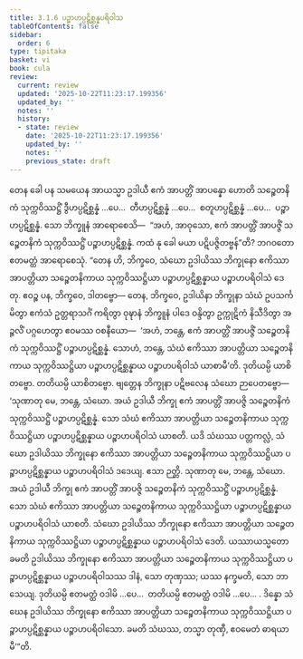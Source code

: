 ```yaml
---
title: 3.1.6 ပဉ္စာဟပ္ပဋိစ္ဆန္နပရိဝါသ
tableOfContents: false
sidebar:
  order: 6
type: tipitaka
basket: vi
book: cula
review:
  current: review
  updated: '2025-10-22T11:23:17.199356'
  updated_by: ''
  notes: ''
  history:
  - state: review
    date: '2025-10-22T11:23:17.199356'
    updated_by: ''
    notes: ''
    previous_state: draft
---
```



<ReviewStatus review={frontmatter.review} showDetails={true} />

<HypothesisAnnotation frontmatter={frontmatter} />

<DynamicBreadcrumb />

<Division number="108" book="cula" e="ch" v="4" p="112">

<Paragraph number="532" book="cula">
တေန ခေါ ပန သမယေန အာယသ္မာ ဥဒါယီ ဧကံ အာပတ္တိံ အာပန္နော ဟောတိ သဉ္စေတနိကံ သုက္ကဝိဿဋ္ဌိံ ဒွီဟပ္ပဋိစ္ဆန္နံ …ပေ…  တီဟပ္ပဋိစ္ဆန္နံ …ပေ…  စတူဟပ္ပဋိစ္ဆန္နံ …ပေ…  ပဉ္စာဟပ္ပဋိစ္ဆန္နံ. သော ဘိက္ခူနံ အာရောစေသိ—  “အဟံ, အာဝုသော, ဧကံ အာပတ္တိံ အာပဇ္ဇိံ သဉ္စေတနိကံ သုက္ကဝိဿဋ္ဌိံ ပဉ္စာဟပ္ပဋိစ္ဆန္နံ. ကထံ နု ခေါ မယာ ပဋိပဇ္ဇိတဗ္ဗန်”တိ? ဘဂဝတော ဧတမတ္ထံ အာရောစေသုံ. “တေန ဟိ, ဘိက္ခဝေ, သံဃော ဥဒါယိဿ ဘိက္ခုနော ဧကိဿာ အာပတ္တိယာ သဉ္စေတနိကာယ သုက္ကဝိဿဋ္ဌိယာ ပဉ္စာဟပ္ပဋိစ္ဆန္နာယ ပဉ္စာဟပရိဝါသံ ဒေတု. ဧဝဉ္စ ပန, ဘိက္ခဝေ, ဒါတဗ္ဗော—
</Paragraph>

<Paragraph number="533" book="cula">
တေန, ဘိက္ခဝေ, ဥဒါယိနာ ဘိက္ခုနာ သံဃံ ဥပသင်္ကမိတွာ ဧကံသံ ဥတ္တရာသင်္ဂံ ကရိတွာ ဝုဍ္ဎာနံ ဘိက္ခူနံ ပါဒေ ဝန္ဒိတွာ ဥက္ကုဋိကံ နိသီဒိတွာ အဉ္ဇလိံ ပဂ္ဂဟေတွာ ဧဝမဿ ဝစနီယော—  ‘အဟံ, ဘန္တေ, ဧကံ အာပတ္တိံ အာပဇ္ဇိံ သဉ္စေတနိကံ သုက္ကဝိဿဋ္ဌိံ ပဉ္စာဟပ္ပဋိစ္ဆန္နံ. သောဟံ, ဘန္တေ, သံဃံ ဧကိဿာ အာပတ္တိယာ သဉ္စေတနိကာယ သုက္ကဝိဿဋ္ဌိယာ ပဉ္စာဟပ္ပဋိစ္ဆန္နာယ ပဉ္စာဟပရိဝါသံ ယာစာမီ’တိ. ဒုတိယမ္ပိ ယာစိတဗ္ဗော. တတိယမ္ပိ ယာစိတဗ္ဗော. ဗျတ္တေန ဘိက္ခုနာ ပဋိဗလေန သံဃော ဉာပေတဗ္ဗော—
</Paragraph>

</Division>
<Division number="109" book="cula" e="ch" v="4" p="113">

<Paragraph number="534" book="cula">
‘သုဏာတု မေ, ဘန္တေ, သံဃော. အယံ ဥဒါယီ ဘိက္ခု ဧကံ အာပတ္တိံ အာပဇ္ဇိ သဉ္စေတနိကံ သုက္ကဝိဿဋ္ဌိံ ပဉ္စာဟပ္ပဋိစ္ဆန္နံ. သော သံဃံ ဧကိဿာ အာပတ္တိယာ သဉ္စေတနိကာယ သုက္ကဝိဿဋ္ဌိယာ ပဉ္စာဟပ္ပဋိစ္ဆန္နာယ ပဉ္စာဟပရိဝါသံ ယာစတိ. ယဒိ သံဃဿ ပတ္တကလ္လံ, သံဃော ဥဒါယိဿ ဘိက္ခုနော ဧကိဿာ အာပတ္တိယာ သဉ္စေတနိကာယ သုက္ကဝိဿဋ္ဌိယာ ပဉ္စာဟပ္ပဋိစ္ဆန္နာယ ပဉ္စာဟပရိဝါသံ ဒဒေယျ. ဧသာ ဉတ္တိ.
</Paragraph>

<Paragraph number="535" book="cula">
သုဏာတု မေ, ဘန္တေ, သံဃော. အယံ ဥဒါယီ ဘိက္ခု ဧကံ အာပတ္တိံ အာပဇ္ဇိ သဉ္စေတနိကံ သုက္ကဝိဿဋ္ဌိံ ပဉ္စာဟပ္ပဋိစ္ဆန္နံ. သော သံဃံ ဧကိဿာ အာပတ္တိယာ သဉ္စေတနိကာယ သုက္ကဝိဿဋ္ဌိယာ ပဉ္စာဟပ္ပဋိစ္ဆန္နာယ ပဉ္စာဟပရိဝါသံ ယာစတိ. သံဃော ဥဒါယိဿ ဘိက္ခုနော ဧကိဿာ အာပတ္တိယာ သဉ္စေတနိကာယ သုက္ကဝိဿဋ္ဌိယာ ပဉ္စာဟပ္ပဋိစ္ဆန္နာယ ပဉ္စာဟပရိဝါသံ ဒေတိ. ယဿာယသ္မတော ခမတိ ဥဒါယိဿ ဘိက္ခုနော ဧကိဿာ အာပတ္တိယာ သဉ္စေတနိကာယ သုက္ကဝိဿဋ္ဌိယာ ပဉ္စာဟပ္ပဋိစ္ဆန္နာယ ပဉ္စာဟပရိဝါသဿ ဒါနံ, သော တုဏှဿ; ယဿ နက္ခမတိ, သော ဘာသေယျ.
</Paragraph>

<Paragraph number="536" book="cula">
ဒုတိယမ္ပိ ဧတမတ္ထံ ဝဒါမိ …ပေ…  တတိယမ္ပိ ဧတမတ္ထံ ဝဒါမိ …ပေ… .
</Paragraph>

<Paragraph number="537" book="cula">
ဒိန္နော သံဃေန ဥဒါယိဿ ဘိက္ခုနော ဧကိဿာ အာပတ္တိယာ သဉ္စေတနိကာယ သုက္ကဝိဿဋ္ဌိယာ ပဉ္စာဟပ္ပဋိစ္ဆန္နာယ ပဉ္စာဟပရိဝါသော. ခမတိ သံဃဿ, တသ္မာ တုဏှီ, ဧဝမေတံ ဓာရယာမီ’”တိ.
</Paragraph>
</Division>